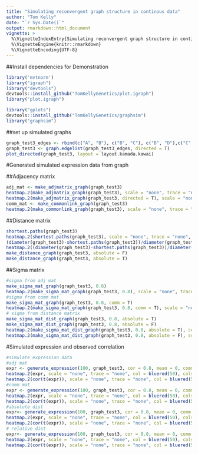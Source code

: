 ```yaml
---
title: "Simulating reconvergent graph structure in continous data"
author: "Tom Kelly"
date: "`r Sys.Date()`"
output: rmarkdown::html_document
vignette: >
  %\VignetteIndexEntry{Simulating reconvergent graph structure in continous data}
  %\VignetteEngine{knitr::rmarkdown}
  %\VignetteEncoding{UTF-8}
---
```


##Install dependencies for Demonstration

```r
library('mvtnorm')
library("igraph")
library("devtools")
devtools::install_github("TomKellyGenetics/plot.igraph")
library("plot.igraph")

library("gplots")
devtools::install_github("TomKellyGenetics/graphsim")
library("graphsim")
```

##set up simulated graphs

```r
graph_test3_edges <- rbind(c("A", "B"), c("B", "C"), c("B", "D"),c("C", "E"), c("D", "E"), c("E", "F"))
graph_test3 <- graph.edgelist(graph_test3_edges, directed = T)
plot_directed(graph_test3, layout = layout.kamada.kawai)
```

#Generated simulated expression data from graph

##Adjacency matrix

```r
adj_mat <- make_adjmatrix_graph(graph_test3)
heatmap.2(make_adjmatrix_graph(graph_test3), scale = "none", trace = "none", col = colorpanel(3, "grey75", "white", "blue"), colsep = 1:6, rowsep = 1:6)
heatmap.2(make_adjmatrix_graph(graph_test3, directed = T), scale = "none", trace = "none", col = colorpanel(3, "grey75", "white", "blue"), colsep = 1:6, rowsep = 1:6)
comm_mat <- make_commonlink_graph(graph_test3)
heatmap.2(make_commonlink_graph(graph_test3), scale = "none", trace = "none", col = bluered(50), colsep = 1:6, rowsep = 1:6)
```

##Distance matrix

```r
shortest.paths(graph_test3)
heatmap.2(shortest.paths(graph_test3), scale = "none", trace = "none", col = bluered(50), colsep = 1:6, rowsep = 1:6)
(diameter(graph_test3)-shortest.paths(graph_test3))/diameter(graph_test3)
heatmap.2((diameter(graph_test3)-shortest.paths(graph_test3))/diameter(graph_test3), scale = "none", trace = "none", col = bluered(50), colsep = 1:6, rowsep = 1:6)
make_distance_graph(graph_test3, absolute = F)
make_distance_graph(graph_test3, absolute = T)
```

##Sigma matrix

```r
#sigma from adj mat
make_sigma_mat_graph(graph_test3, 0.8)
heatmap.2(make_sigma_mat_graph(graph_test3, 0.8), scale = "none", trace = "none", col = bluered(50), colsep = 1:6, rowsep = 1:6)
#sigma from comm mat
make_sigma_mat_graph(graph_test3, 0.8, comm = T)
heatmap.2(make_sigma_mat_graph(graph_test3, 0.8, comm = T), scale = "none", trace = "none", col = bluered(50), colsep = 1:6, rowsep = 1:6)
# sigma from distance matrix
make_sigma_mat_dist_graph(graph_test3, 0.8, absolute = T)
make_sigma_mat_dist_graph(graph_test3, 0.8, absolute = F)
heatmap.2(make_sigma_mat_dist_graph(graph_test3, 0.8, absolute = T), scale = "none", trace = "none", col = bluered(50), colsep = 1:6, rowsep = 1:6)
heatmap.2(make_sigma_mat_dist_graph(graph_test3, 0.8, absolute = F), scale = "none", trace = "none", col = bluered(50), colsep = 1:6, rowsep = 1:6)
```

#Simulated expression and observed correlation

```r
#simulate expression data
#adj mat
expr <- generate_expression(100, graph_test3, cor = 0.8, mean = 0, comm =F) # unable to generate from adj mat ## fixed with positive definite correction
heatmap.2(expr, scale = "none", trace = "none", col = bluered(50), colsep = 1:6, rowsep = 1:6)
heatmap.2(cor(t(expr)), scale = "none", trace = "none", col = bluered(50), colsep = 1:6, rowsep = 1:6)
#comm mat
expr <- generate_expression(100, graph_test3, cor = 0.8, mean = 0, comm =T) #expression from comm mat
heatmap.2(expr, scale = "none", trace = "none", col = bluered(50), colsep = 1:6, rowsep = 1:6)
heatmap.2(cor(t(expr)), scale = "none", trace = "none", col = bluered(50), colsep = 1:6, rowsep = 1:6)
#absolute dist
expr<- generate_expression(100, graph_test3, cor = 0.8, mean = 0, comm = F, dist = T, absolute = T) # unable to generate from adj mat ## fixed PD
heatmap.2(expr, scale = "none", trace = "none", col = bluered(50), colsep = 1:6, rowsep = 1:6)
heatmap.2(cor(t(expr)), scale = "none", trace = "none", col = bluered(50), colsep = 1:6, rowsep = 1:6)
# relative dist
expr<- generate_expression(100, graph_test3, cor = 0.8, mean = 0, comm = F, dist = T, absolute = F)
heatmap.2(expr, scale = "none", trace = "none", col = bluered(50), colsep = 1:6, rowsep = 1:6)
heatmap.2(cor(t(expr)), scale = "none", trace = "none", col = bluered(50), colsep = 1:6, rowsep = 1:6)
```
